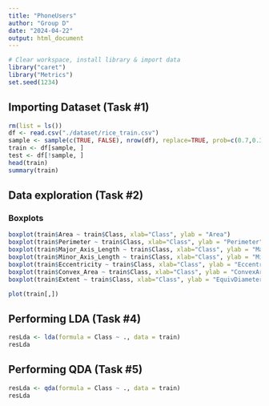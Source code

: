 ```yaml
---
title: "PhoneUsers"
author: "Group D"
date: "2024-04-22"
output: html_document
---
```



```r
# Clear workspace, install library & import data
library("caret")
library("Metrics")
set.seed(1234)
```

## Importing Dataset (Task #1)
```r
rm(list = ls())
df <- read.csv("./dataset/rice_train.csv")
sample <- sample(c(TRUE, FALSE), nrow(df), replace=TRUE, prob=c(0.7,0.3))
train <- df[sample, ]
test <- df[!sample, ]
head(train)
summary(train)

```


## Data exploration (Task #2)

### Boxplots
```r
boxplot(train$Area ~ train$Class, xlab="Class", ylab = "Area")
boxplot(train$Perimeter ~ train$Class, xlab="Class", ylab = "Perimeter")
boxplot(train$Major_Axis_Length ~ train$Class, xlab="Class", ylab = "MajorAxisLength")
boxplot(train$Minor_Axis_Length ~ train$Class, xlab="Class", ylab = "MinorAxisLength")
boxplot(train$Eccentricity ~ train$Class, xlab="Class", ylab = "Eccentricity")
boxplot(train$Convex_Area ~ train$Class, xlab="Class", ylab = "ConvexArea")
boxplot(train$Extent ~ train$Class, xlab="Class", ylab = "EquivDiameter")

plot(train[,])
```

## Performing LDA (Task #4)
```r
resLda <- lda(formula = Class ~ ., data = train)
resLda
```

## Performing QDA (Task #5)
```r
resLda <- qda(formula = Class ~ ., data = train)
resLda
```